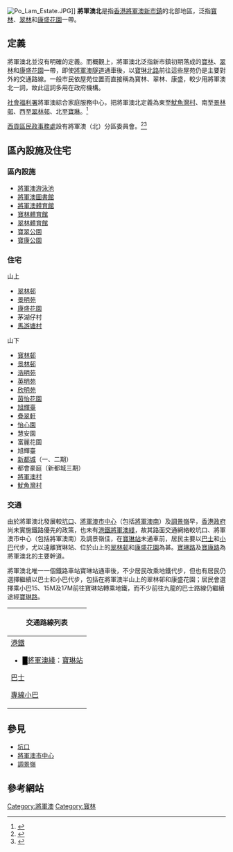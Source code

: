 [[File:Po_Lam_Estate.JPG|thumb]]]]
'''將軍澳北'''是指[[香港|香港]][[將軍澳新市鎮|將軍澳新市鎮]]的北部地區，泛指[[寶林|寶林]]、[[翠林|翠林]]和[[康盛花園|康盛花園]]一帶。

==定義==
將軍澳北並沒有明確的定義。而概觀上，將軍澳北泛指新市鎮初期落成的[[寶林|寶林]]、[[翠林|翠林]]和[[康盛花園|康盛花園]]一帶，即使[[將軍澳隧道|將軍澳隧道]]通車後，以[[寶琳北路|寶琳北路]]前往這些屋苑仍是主要對外的交通路線。一般市民依屋苑位置而直接稱為寶林、翠林、康盛，較少用將軍澳北一詞，故此這詞多用在政府機構。

[[社會福利署|社會福利署]]將軍澳綜合家庭服務中心，把將軍澳北定義為東至[[魷魚灣村|魷魚灣村]]、南至[[景林邨|景林邨]]、西至[[翠林邨|翠林邨]]、北至[[寶林|寶琳]]。<ref>{{Cite web |url=http://www.swd.gov.hk/doc/ifsc/TKO_N_IFSC.pdf |title=北將軍澳綜合家庭服務中心 |access-date=2008-04-07 |archive-url=https://web.archive.org/web/20071211105408/http://www.swd.gov.hk/doc/ifsc/TKO_N_IFSC.pdf |archive-date=2007-12-11 |dead-url=yes }}</ref>

[[西貢區|西貢區]][[民政事務處|民政事務處]]設有將軍澳（北）分區委員會。<ref>{{Cite web |url=http://www.info.gov.hk/gia/general/200505/11/lcq15_ac_c.pdf |title=香港政府新聞公報　分區委員會委員資料綜合表 |access-date=2008-04-08 |archive-date=2020-05-19 |archive-url=https://web.archive.org/web/20200519092813/http://www.info.gov.hk/gia/general/200505/11/lcq15_ac_c.pdf |dead-url=no }}</ref><ref>{{Cite web |url=https://www.had.gov.hk/file_manager/tc/documents/public_services/district_administration/12.%20SK%20AC%20(2020-2022)%20Chi.pdf |title=民政事務總署　分區委員會名單 |access-date=2020-09-23 |archive-date=2020-08-04 |archive-url=https://web.archive.org/web/20200804024328/https://www.had.gov.hk/file_manager/tc/documents/public_services/district_administration/12.%20SK%20AC%20(2020-2022)%20Chi.pdf |dead-url=no }}</ref>

==區內設施及住宅==
{{Div col|cols=2}}
===區內設施===
*[[將軍澳游泳池|將軍澳游泳池]]
*[[將軍澳圖書館|將軍澳圖書館]]
*[[將軍澳體育館|將軍澳體育館]]
*[[寶林體育館|寶林體育館]]
*[[翠林體育館|翠林體育館]]
*[[寶翠公園|寶翠公園]]
*[[寶康公園|寶康公園]]

===住宅===
; 山上
*[[翠林邨|翠林邨]]
*[[景明苑|景明苑]]
*[[康盛花園|康盛花園]]
*茅湖仔村
*[[馬游塘|馬游塘村]]

; 山下
*[[寶林邨|寶林邨]]
*[[景林邨|景林邨]]
*[[浩明苑|浩明苑]]
*[[英明苑|英明苑]]
*[[欣明苑|欣明苑]]
*[[茵怡花園|茵怡花園]]
*[[旭輝臺|旭輝臺]]
*[[疊翠軒|疊翠軒]]
*[[怡心園|怡心園]]
*慧安園
*富麗花園
*旭輝臺
*[[新都城|新都城]]（一、二期）
*都會豪庭（新都城三期）
*[[將軍澳村|將軍澳村]]
*[[魷魚灣|魷魚灣村]]
{{Div col end}}

===交通===
由於將軍澳北發展較[[坑口_(香港)|坑口]]、[[將軍澳市中心|將軍澳市中心]]（包括[[將軍澳南|將軍澳南]]）及[[調景嶺|調景嶺]]早，[[香港政府|香港政府]]尚未實施鐵路優先的政策，也未有[[港鐵|港鐵]][[將軍澳綫|將軍澳綫]]，故其路面交通網絡較坑口、將軍澳市中心（包括將軍澳南）及調景嶺佳，在[[寶琳站|寶琳站]]未通車前，居民主要以[[香港巴士|巴士]]和[[香港小巴|小巴]]代步，尤以遠離寶琳站、位於山上的[[翠林邨|翠林邨]]和[[康盛花園|康盛花園]]為甚。[[寶琳路|寶琳路]]及[[寶康路|寶康路]]為將軍澳北的主要幹道。

將軍澳北唯一一個鐵路車站寶琳站通車後，不少居民改乘地鐵代步，但也有居民仍選擇繼續以巴士和小巴代步，包括在將軍澳半山上的翠林邨和康盛花園；居民會選擇乘小巴15、15M及17M前往寶琳站轉乘地鐵，而不少前往九龍的巴士路線仍繼續途經[[寶琳路|寶琳路]]。
{| class="mw-collapsible mw-collapsed wikitable" style="background:yellow; margin: 0 auto; width: auto;" 
! 交通路線列表
|-
|
;[[港鐵|港鐵]]
*<font color="{{將軍澳綫色彩}}">█</font>[[將軍澳綫|將軍澳綫]]：[[寶琳站|寶琳站]]
;[[香港巴士|巴士]]
{{九龍新界巴士簡單列表|91M|93A|93K|93M|95|95M|98A|98C|98D|98P|98S|290|290A|290B|290X|293S|296M|297|297P|798|798A|N290|N293}}
{{大嶼山巴士簡單列表|A29|A29P|E22A|E22C|E22S|N29}}
{{過海隧道巴士簡單列表|690|690P|694|N691}}
;[[香港小巴|專線小巴]]
{{新界專線小巴簡單列表|10M|11S|12|13|15|15A|15M|16|17|17A|17M|19S|105|105S|107|111|115}}
|}

== 參見 ==
*[[坑口_(香港)|坑口]]
*[[將軍澳市中心|將軍澳市中心]]
*[[調景嶺|調景嶺]]

== 參考網站 ==
<references/>
{{西貢區}}

[[Category:將軍澳|Category:將軍澳]]
[[Category:寶林|Category:寶林]]